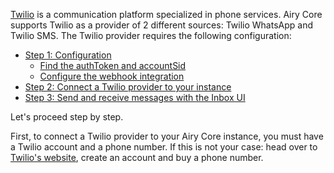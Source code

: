 [Twilio](https://www.twilio.com/) is a communication platform specialized in phone services. Airy Core supports Twilio as a provider of 2 different sources: Twilio WhatsApp and Twilio SMS.
The Twilio provider requires the following configuration:

- [Step 1: Configuration](#configuration)
  - [Find the authToken and accountSid](#find-the-authToken-and-accountSid)
  - [Configure the webhook integration](#configure-the-webhook-integration)
- [Step 2: Connect a Twilio provider to your instance](#step-2-connect-a-twilio-provider-to-your-instance)
- [Step 3: Send and receive messages with the Inbox UI](#step-3-send-and-receive-messages-with-the-inbox-ui)

Let's proceed step by step.

First, to connect a Twilio provider to your Airy Core instance, you must have a Twilio account and a phone number. If this is not your case: head over to [Twilio's website](https://www.twilio.com/), create an account and buy a phone number.
